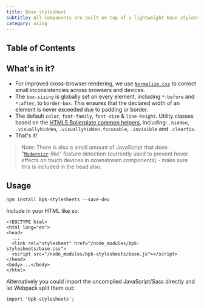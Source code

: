```yaml
---
title: Base stylesheet
subtitle: All components are built on top of a lightweight base stylesheet. Ensure you include this on the page when consuming any Backpack components.
category: using
---
```


## Table of Contents

## What's in it?

* For improved cross-browser rendering, we use [`Normalize.css`](http://necolas.github.io/normalize.css/) to correct small inconsistencies across browsers and devices.
* The `box-sizing` is globally set on every element, including `*:before` and `*:after`, to `border-box`. This ensures that the declared width of an element is never exceeded due to padding or border.
* The default `color`, `font-family`, `font-size` & `line-height`.
Utility classes based on the [HTML5 Boilerplate common helpers](https://github.com/h5bp/html5-boilerplate/blob/5.3.0/dist/doc/css.md#common-helpers), including: `.hidden`, `.visuallyhidden`, `.visuallyhidden.focusable`, `.invisible` and `.clearfix`.
* That's it!

> Note: There is also a small amount of JavaScript that does "[`Modernizr`](https://modernizr.com/)-like" feature detection (currently used to prevent hover effects on touch devices in downstream components) - make sure this is included in the head also.

## Usage

```
npm install bpk-stylesheets --save-dev
```

Include in your HTML like so:

```
<!DOCTYPE html>
<html lang="en">
<head>
  ...
  <link rel="stylesheet" href="/node_modules/bpk-stylesheets/base.css">
  <script src="/node_modules/bpk-stylesheets/base.js"></script>
</head>
<body>...</body>
</html>
```

Alternatively you could import the uncompiled JavaScript/Sass directly and let Webpack split them out:

```
import 'bpk-stylesheets';
```
